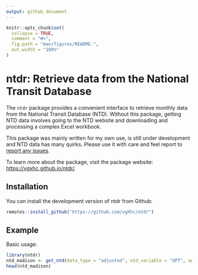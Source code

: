 ```yaml
---
output: github_document
---
```


<!-- README.md is generated from README.Rmd. Please edit that file -->

```r
knitr::opts_chunk$set(
  collapse = TRUE,
  comment = "#>",
  fig.path = "man/figures/README-",
  out.width = "100%"
)
```

# ntdr: Retrieve data from the National Transit Database

<!-- badges: start -->
<!-- badges: end -->

The `ntdr` package provides a convenient interface to retrieve monthly data from the National Transit Database (NTD). Without this package, getting NTD data involves going to the NTD website and downloading and processing a complex Excel workbook.

This package was mainly written for my own use, is still under development and NTD data has many quirks. Please use it with care and feel report to [report any issues](https://github.com/vgXhc/ntdr/issues). 

To learn more about the package, visit the package website: [https://vgxhc.github.io/ntdr/](https://vgxhc.github.io/ntdr/). 

## Installation

You can install the development version of ntdr from Github:

``` r
remotes::install_github("https://github.com/vgXhc/ntdr")
```

## Example

Basic usage:

```r
library(ntdr)
ntd_madison <- get_ntd(data_type = "adjusted", ntd_variable = "UPT", agency = "City of Madison", modes = "MB")
head(ntd_madison)
```
